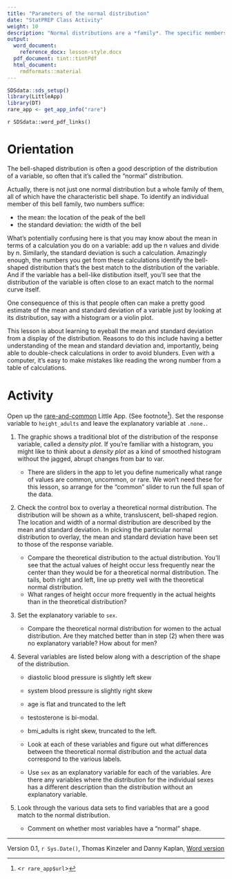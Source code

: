 ```yaml
---
title: "Parameters of the normal distribution"
date: "StatPREP Class Activity"
weight: 10
description: "Normal distributions are a *family*. The specific members  of the family are identified by two parameters: the mean and the standard deviation."
output:
  word_document:
    reference_docx: lesson-style.docx
  pdf_document: tint::tintPdf
  html_document:
    rmdformats::material
---
```


```r
SDSdata::sds_setup()
library(LittleApp)
library(DT)
rare_app <- get_app_info("rare")
```

`r SDSdata::word_pdf_links()`

# Orientation

The bell-shaped distribution is often a good description of the distribution  of a variable, so often that it's called the "normal" distribution. 

Actually, there is not just one normal distribution but a whole family of  them, all of which have the characteristic bell shape. To identify an individual member of this bell family, two numbers suffice: 

* the mean: the location of the peak of the bell
* the standard deviation: the width of the bell

What's potentially confusing here is that you may know about the mean in terms of a calculation you do on a variable: add up the n values and divide by  n.  Similarly, the standard deviation is such a calculation. Amazingly enough, the numbers you get from these calculations identify the bell-shaped distribution that's the best match to the distribution of the variable. And if the variable has a bell-like distibution itself, you'll see that the distribution of the variable is often close to an exact match to the normal curve itself.

One consequence of this is that people often can make a pretty good estimate of the mean and standard deviation of a variable just by looking at its distribution, say with a histogram or a violin plot. 

This lesson is about learning to eyeball the mean and standard deviation from a display of the distribution. Reasons to do this include having a better understanding of the mean and standard deviation and, importantly, being able to double-check calculations in order to avoid blunders. Even with a computer, it's easy to make mistakes like reading the wrong number from a table of calculations. 


# Activity

Open up the [rare-and-common](`r rare_app$url`) Little App. (See footnote^[<`r rare_app$url`>]). Set the response variable to `height_adults` and leave the explanatory variable at `.none.`. 

1. The graphic shows a traditional blot of the distribution of the response variable, called a *density plot*. If you're familiar with a histogram, you might like to think about a *density plot* as a kind of smoothed histogram without the jagged, abrupt changes from bar to var.

    * There are sliders in the app to let you define numerically what range of values are common, uncommon, or rare. We won't need these for this lesson, so arrange for the "common" slider to run the full span of the data. 
    
2. Check the control box to overlay a theoretical normal distribution. The distribution will be shown as a white, transluscent, bell-shaped region. The location and width of a normal distribution are described by the mean and standard deviation. In picking the particular normal distribution to overlay, the mean and standard deviation have been set to those of the response variable.

    * Compare the theoretical distribution to the actual distribution. You'll see that the actual values of height occur less frequently near the center than they would be for a theoretical normal distribution. The tails, both right and left, line up pretty well with the theoretical normal distribution. 
    * What ranges of height occur more frequently in the actual heights than in the theoretical distribution? 

3. Set the explanatory variable to `sex`.

    * Compare the theoretical normal distribution for women to the actual distribution. Are they matched better than in step (2) when there was no explanatory variable? How about for men?

4. Several variables are listed below along with a description of the shape of the distribution.
    - diastolic blood pressure is slightly left skew
    - system blood pressure is slightly right skew
    - age is flat and truncated to the left
    - testosterone is bi-modal. 
    - bmi_adults is right skew, truncated to the left.
    
    * Look at each of these variables and figure out what differences between the theoretical normal distribution and the actual data correspond to the various labels.
    * Use `sex` as an explanatory variable for each of the variables. Are there any variables where the distribution for the individual sexes has a different description than the distribution without an explanatory variable.
    
5. Look through the various data sets to find variables that are a good match to the normal distribution.

    * Comment on whether most variables have a "normal" shape.



----------------------

Version 0.1, `r Sys.Date()`, Thomas Kinzeler and Danny Kaplan, [Word version](`r paste0("/word-versions/",tools::file_path_sans_ext(knitr::current_input()), ".docx")`)